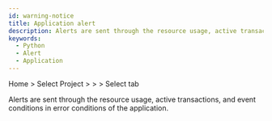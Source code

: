 ```yaml
---
id: warning-notice
title: Application alert
description: Alerts are sent through the resource usage, active transactions, and event conditions of error conditions of the application.
keywords:
  - Python
  - Alert
  - Application
---
```


Home > Select Project > <Cmdname sid="side_event" className="uitext" /> > <Cmdname sid="side_eventSetting" className="uitext" /> > Select <Cmdname sid="application" className="uitext" /> tab

Alerts are sent through the resource usage, active transactions, and event conditions in error conditions of the application.

<ImgLang img='set-events-app.png' desc='Event Setting - application' />


<Seteventbasic />


<Seteventbyitems />
